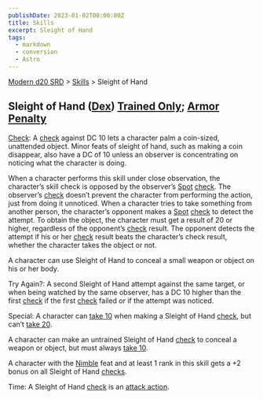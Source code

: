 ```yaml
---
publishDate: 2023-01-02T00:00:00Z
title: Skills
excerpt: Sleight of Hand
tags:
  - markdown
  - conversion
  - Astro
---
```


[Modern d20 SRD](/#modernD20) > [Skills](modern-d20-srd-skills-index) > Sleight of Hand

## Sleight of Hand ([Dex](modern-d20-srd-basics-ability-scores)) [Trained Only](modern-d20-srd-skills-skill-basics); [Armor Penalty](modern-d20-srd-equipment-armor-general)

[Check](modern-d20-srd-skills-skill-basics-php#skill-check-index): A
[check](modern-d20-srd-skills-skill-basics-php#skill-check-index) against DC
10 lets a character palm a coin-sized, unattended object. Minor feats of
sleight of hand, such as making a coin disappear, also have a DC of 10 unless
an observer is concentrating on noticing what the character is doing.

When a character performs this skill under close observation, the character’s
skill check is opposed by the observer’s [Spot](modern-d20-srd-skills-spot)
[check](modern-d20-srd-skills-skill-basics-php#skill-check-index). The
observer’s [check](modern-d20-srd-skills-skill-basics-php#skill-check-index)
doesn’t prevent the character from performing the action, just from doing it
unnoticed. When a character tries to take something from another person, the
character’s opponent makes a [Spot](modern-d20-srd-skills-spot)
[check](modern-d20-srd-skills-skill-basics-php#skill-check-index) to detect
the attempt. To obtain the object, the character must get a result of 20 or
higher, regardless of the opponent’s [check](modern-d20-srd-skills-skill-basics-php#skill-check-index) result. The opponent detects the attempt if his
or her [check](modern-d20-srd-skills-skill-basics-php#skill-check-index)
result beats the character’s check result, whether the character takes the
object or not.

A character can use Sleight of Hand to conceal a small weapon or object on his
or her body.

Try Again?: A second Sleight of Hand attempt against the same target, or when
being watched by the same observer, has a DC 10 higher than the first
[check](modern-d20-srd-skills-skill-basics-php#skill-check-index) if the first
[check](modern-d20-srd-skills-skill-basics-php#skill-check-index) failed or if
the attempt was noticed.

Special: A character can [take 10](modern-d20-srd-skills-skill-basics-php#take10-index) when making a Sleight of Hand [check](modern-d20-srd-skills-skill-basics-php#skill-check-index), but can’t [take 20](modern-d20-srd-skills-skill-basics-php#take20-index).

A character can make an untrained Sleight of Hand [check](modern-d20-srd-skills-skill-basics-php#skill-check-index) to conceal a weapon or object, but
must always [take 10](modern-d20-srd-skills-skill-basics-php#take10-index).

A character with the [Nimble](modern-d20-srd-feats-nimble) feat and at least 1
rank in this skill gets a +2 bonus on all Sleight of Hand
[checks](modern-d20-srd-skills-skill-basics-php#skill-check-index).

Time: A Sleight of Hand [check](modern-d20-srd-skills-skill-basics-php#skill-check-index) is an [attack action](modern-d20-srd-combat-attack-actions).


